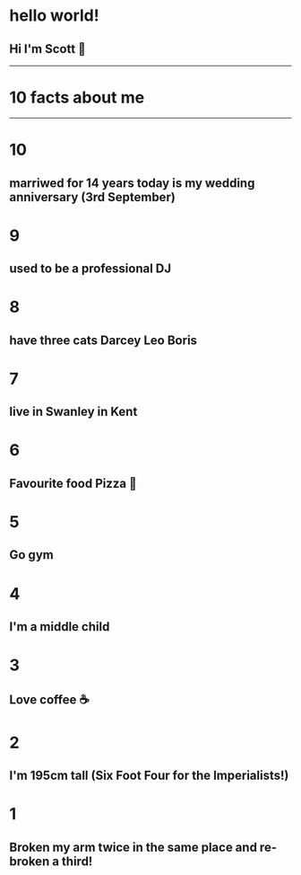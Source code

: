 # hello world! 

## Hi I'm Scott 👋

---
# 10 facts about me
---
# 10
marriwed for 14 years 
today is my wedding anniversary (3rd September)
---
# 9
used to be a professional DJ
---
# 8 
have three cats
Darcey
Leo
Boris
---
# 7
live in Swanley in Kent
---
# 6
Favourite food Pizza 🍕
---
# 5
Go gym
---
# 4
I'm a middle child
---
# 3
Love coffee ☕️
---
# 2
I'm 195cm tall (Six Foot Four for the Imperialists!)
---
# 1
Broken my arm twice in the same place and re-broken a third!
---
